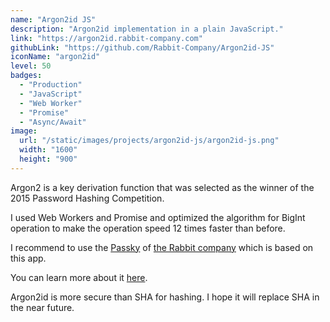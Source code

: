 ```yaml
---
name: "Argon2id JS"
description: "Argon2id implementation in a plain JavaScript."
link: "https://argon2id.rabbit-company.com"
githubLink: "https://github.com/Rabbit-Company/Argon2id-JS"
iconName: "argon2id"
level: 50
badges:
  - "Production"
  - "JavaScript"
  - "Web Worker"
  - "Promise"
  - "Async/Await"
image:
  url: "/static/images/projects/argon2id-js/argon2id-js.png"
  width: "1600"
  height: "900"
---
```


Argon2 is a key derivation function that was selected as the winner of the 2015 Password Hashing Competition.

I used Web Workers and Promise and optimized the algorithm for BigInt operation to make the operation speed 12 times faster than before.

I recommend to use the [Passky](https://passky.org/) of [the Rabbit company](https://rabbit-company.com/) which is based on this app.

You can learn more about it [here](https://blog.rabbit-company.com/2023/01/06/why-you-should-choose-a-password-manager-that-uses-xchacha20-and-argon2id).

Argon2id is more secure than SHA for hashing. I hope it will replace SHA in the near future.
